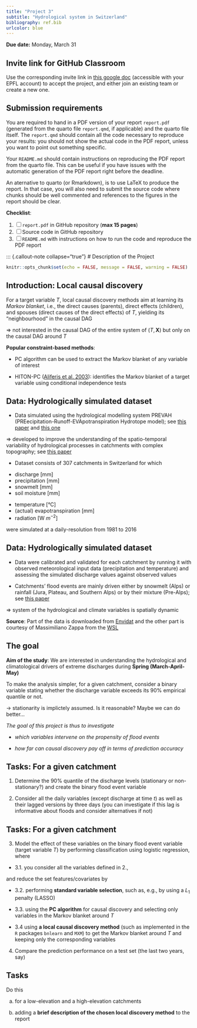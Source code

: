 ```yaml
---
title: "Project 3"
subtitle: "Hydrological system in Switzerland"
bibliography: ref.bib
urlcolor: blue
---
```



::: callout-important
**Due date:** Monday, March 31
:::

::: {.callout-note collapse="true"}
# Invite link for GitHub Classroom

Use the corresponding invite link in [this google doc](https://docs.google.com/document/d/12aVHO4med_qwvEkPE7KHtq1Tme0IVEXgEdLGZStvBco/edit?usp=sharing) (accessible with your EPFL account) to accept the project, and either join an existing team or create a new one.
:::

::: {.callout-warning collapse="true"}
# Submission requirements

You are required to hand in a PDF version of your report `report.pdf` (generated from the quarto file `report.qmd`, if applicable) and the quarto file itself. The `report.qmd` should contain all the code necessary to reproduce your results: you should not show the actual code in the PDF report, unless you want to point out something specific.

Your `README.md` should contain instructions on reproducing the PDF report from the quarto file. This can be useful if you have issues with the automatic generation of the PDF report right before the deadline.

An aternative to quarto (or Rmarkdown), is to use LaTeX to produce the report. In that case, you will also need to submit the source code where chunks should be well commented and references to the figures in the report should be clear.

**Checklist**:

1. [ ] `report.pdf` in GitHub repository (**max 15 pages**)
2. [ ]  Source code in GitHub repository 
3. [ ] `README.md` with instructions on how to run the code and reproduce the PDF report
:::

::: {.callout-note collapse="true"}
# Description of the Project

```r
knitr::opts_chunk$set(echo = FALSE, message = FALSE, warning = FALSE)
```

## Introduction: Local causal discovery

For a target variable $T$, local causal discovery methods aim at learning its *Markov blanket*, i.e., the direct causes (parents), direct effects (children), and spouses (direct causes of the direct effects) of $T$, yielding its "neighbourhood" in the causal DAG

$\Rightarrow$ not interested in the causal DAG of the entire system of $(T,\mathbf{X})$ but only on the causal DAG around $T$

**Popular constraint-based methods**:

-   PC algorithm can be used to extract the Markov blanket of any variable of interest

-   HITON-PC ([Aliferis et al. 2003](https://www.ncbi.nlm.nih.gov/pmc/articles/PMC1480117/)): identifies the Markov blanket of a target variable using conditional independence tests

## Data: Hydrologically simulated dataset

-   Data simulated using the hydrological modelling system PREVAH (PREecipitation-Runoff-EVApotranspiration Hydrotope model); see [this paper](https://iacweb.ethz.ch/doc/publications/2009_Viviroli_PREVAH.pdf) and [this one](https://agupubs.onlinelibrary.wiley.com/doi/full/10.1029/2019WR024701)

$\Rightarrow$ developed to improve the understanding of the spatio-temporal variability of hydrological processes in catchments with complex topography; see [this paper](https://iacweb.ethz.ch/doc/publications/2009_Viviroli_PREVAH.pdf)

-   Dataset consists of 307 catchments in Switzerland for which

::::: {layout-ncol="2"}
<div>

-   discharge [mm]
-   precipitation [mm]
-   snowmelt [mm]
-   soil moisture [mm]

</div>

<div>

-   temperature [°C]
-   (actual) evapotranspiration [mm]
-   radiation [W $m^{-2}$]

</div>
:::::

were simulated at a daily-resolution from 1981 to 2016

## Data: Hydrologically simulated dataset

 - Data were calibrated and validated for each catchment by running it with observed meteorological input data (precipitation and temperature) and assessing the simulated discharge values against observed values

 - Catchments' flood events are mainly driven either by snowmelt (Alps) or rainfall (Jura, Plateau, and Southern Alps) or by their mixture (Pre-Alps); see [this paper](https://hess.copernicus.org/articles/19/3903/2015/)

$\Rightarrow$ system of the hydrological and climate variables is spatially dynamic

**Source**: Part of the data is downloaded from [Envidat](https://envidat.ch/#/metadata/simulated-future-discharge-and-climatological-variables) and the other part is courtesy of Massimiliano Zappa from the [WSL](https://www.wsl.ch/en/)

## The goal

 **Aim of the study**: We are interested in understanding the hydrological and climatological drivers of extreme discharges during **Spring (March-April-May)**
 
To make the analysis simpler, for a given catchment, consider a binary variable stating whether the discharge variable exceeds its 90\% empirical quantile or not.

 $\rightarrow$ stationarity is implictely assumed. Is it reasonable? Maybe we can do better...
 
<!-- **Pre-defined training and test data** provided in repository for comparability (`lucas_train.csv` and `lucas_test.csv`) -->

*The goal of this project is thus to investigate*

-   *which variables intervene on the propensity of flood events*

-   *how far can causal discovery pay off in terms of prediction accuracy*

## Tasks: For a given catchment


 1. Determine the 90\% quantile of the discharge levels (stationary or non-stationary?) and create the binary flood event variable
 
 2. Consider all the daily variables (except discharge at time $t$) as well as their lagged versions by three days (you can investigate if this lag is informative about floods and consider alternatives if not)
 
## Tasks: For a given catchment
\small

 3. Model the effect of these variables on the binary flood event variable (target variable $T$) by performing classification using logistic regression, where 

   - 3.1.  you consider all the variables defined in 2., 

and reduce the set features/covariates by

   - 3.2.  performing **standard variable selection**, such as, e.g., by using a $L_1$ penalty (LASSO)

   - 3.3.  using the **PC algorithm** for causal discovery and selecting only variables in the Markov blanket around $T$

   - 3.4  using **a local causal discovery method** (such as implemented in the `R` packages `bnlearn` and `MXM`) to get the Markov blanket around $T$ and keeping only the corresponding variables

 4. Compare the prediction performance on a test set (the last two years, say)

## Tasks

Do this

a)  for a low-elevation and a high-elevation catchments

b)  adding a **brief description of the chosen local discovery method** to the report

